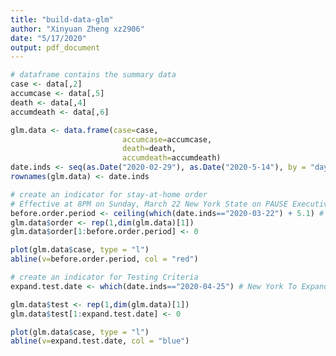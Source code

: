 ```yaml
---
title: "build-data-glm"
author: "Xinyuan Zheng xz2906"
date: "5/17/2020"
output: pdf_document
---
```


```r
# dataframe contains the summary data 
case <- data[,2]
accumcase <- data[,5]
death <- data[,4]
accumdeath <- data[,6]

glm.data <- data.frame(case=case,
                         accumcase=accumcase,
                         death=death,
                         accumdeath=accumdeath)
date.inds <- seq(as.Date("2020-02-29"), as.Date("2020-5-14"), by = "day")
rownames(glm.data) <- date.inds
```


```r
# create an indicator for stay-at-home order
# Effective at 8PM on Sunday, March 22 New York State on PAUSE Executive Order 
before.order.period <- ceiling(which(date.inds=="2020-03-22") + 5.1) # 5.1 days estimated to be the incubation period
glm.data$order <- rep(1,dim(glm.data)[1])
glm.data$order[1:before.order.period] <- 0
```


```r
plot(glm.data$case, type = "l")
abline(v=before.order.period, col = "red")
```



```r
# create an indicator for Testing Criteria
expand.test.date <- which(date.inds=="2020-04-25") # New York To Expand Testing Criteria For Coronavirus on Apr 25

glm.data$test <- rep(1,dim(glm.data)[1])
glm.data$test[1:expand.test.date] <- 0
```


```r
plot(glm.data$case, type = "l")
abline(v=expand.test.date, col = "blue")
```
